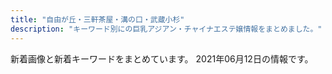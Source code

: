 ```yaml
---
title: "自由が丘・三軒茶屋・溝の口・武蔵小杉"
description: "キーワード別にの巨乳アジアン・チャイナエステ嬢情報をまとめました。"
---
```


新着画像と新着キーワードをまとめています。
2021年06月12日の情報です。

<DmmAffiliateIns />
<KeywordTable
  shops={
    [
    {
        "keywords": {},
        "img_links": [
            "https://ohbay.relaxjp.com/css/osusume03.jpg",
            "https://ohbay.relaxjp.com/css/top0001.jpg",
            "https://ohbay.relaxjp.com/css/osusume02.jpg",
            "https://ohbay.relaxjp.com/css/top02.jpg",
            "https://ohbay.relaxjp.com/css/osusume001.jpg",
            "https://ohbay.relaxjp.com/css/staff/staff02.jpg",
            "https://ohbay.relaxjp.com/css/top03.jpg",
            "https://ohbay.relaxjp.com/css/foot.jpg",
            "https://ohbay.relaxjp.com/css/staff/staff04.jpg",
            "https://ohbay.relaxjp.com/css/staff/staff03.jpg",
            "https://ohbay.relaxjp.com/images/call.png",
            "https://ohbay.relaxjp.com/css/m-head.jpg",
            "https://ohbay.relaxjp.com/css/staff/staff01.jpg"
        ],
        "station": "\u4e8c\u5b50\u7389\u5ddd\u99c5\u6771\u53e3",
        "url": "https://ohbay.relaxjp.com/",
        "name": "Oh Baby"
    },
    {
        "img_links": [
            "http://tennshinonamida.xyz/uploads/210531/1-2105311U2351U.jpg",
            "http://tennshinonamida.xyz/uploads/210528/1-21052QP143X6.jpg",
            "http://tennshinonamida.xyz/style/images/s_staff.png",
            "http://tennshinonamida.xyz/style/images/room3.jpg",
            "http://tennshinonamida.xyz/uploads/210528/1-21052QP223a5.jpg",
            "http://tennshinonamida.xyz/style/images/room1.jpg",
            "http://tennshinonamida.xyz/style/images/s_ranking.png",
            "http://tennshinonamida.xyz/style/images/no1.png",
            "http://tennshinonamida.xyz/style/images/s_pickup.png",
            "http://tennshinonamida.xyz/style/images/room4.jpg",
            "http://tennshinonamida.xyz/uploads/210528/1-21052QKQ92U.jpg",
            "http://tennshinonamida.xyz/style/images/line.png",
            "http://tennshinonamida.xyz/style/images/s_news.png",
            "http://tennshinonamida.xyz/uploads/210531/1-2105311U2103W.jpg",
            "http://tennshinonamida.xyz/style/images/no2.png",
            "http://tennshinonamida.xyz/uploads/210528/1-21052QP024496.jpg",
            "http://tennshinonamida.xyz/uploads/210531/1-2105311U2252S.jpg",
            "http://tennshinonamida.xyz/style/images/room2.jpg",
            "http://tennshinonamida.xyz/uploads/210528/1-21052QP113R4.jpg",
            "http://tennshinonamida.xyz/style/images/s_newface.png"
        ],
        "url": "http://tennshinonamida.xyz/",
        "station": "\u4e8c\u5b50\u7389\u5ddd\u99c5\u897f\u53e3",
        "keywords": {
            "85": 18,
            "C": 12,
            "D": 18
        },
        "name": "COCO\u30fb\u7652"
    },
    {
        "url": "http://www.hanamizuki.esturl.com/",
        "keywords": {
            "85": 2,
            "88": 2,
            "\u30bb\u30af\u30b7\u30fc": 31,
            "86": 2,
            "D": 6,
            "C": 20,
            "87": 6
        },
        "name": "Sexy Girl",
        "station": "\u4e09\u8ed2\u8336\u5c4b\u99c5\u5317\u53e3B",
        "img_links": [
            "http://www.hanamizuki.esturl.com/img/btn_side_mobile.jpg",
            "http://www.hanamizuki.esturl.com/files/002.jpg",
            "http://www.hanamizuki.esturl.com/img/pickup.jpg",
            "http://www.hanamizuki.esturl.com/img/btn_blog.png",
            "http://www.hanamizuki.esturl.com/img/ttl_info.png",
            "http://www.hanamizuki.esturl.com/files/004.jpg",
            "http://www.hanamizuki.esturl.com/files/001.jpg",
            "http://www.hanamizuki.esturl.com/files/006.jpg",
            "http://www.hanamizuki.esturl.com/files/003.jpg",
            "http://www.hanamizuki.esturl.com/files/005.jpg",
            "http://www.hanamizuki.esturl.com/img/header03.png",
            "http://www.hanamizuki.esturl.com/img/ttl_news.png",
            "http://www.hanamizuki.esturl.com/img/goback.jpg"
        ]
    },
    {
        "station": "\u5927\u5ca1\u5c71\u99c5",
        "url": "http://www.miyuki.es-relax.info/",
        "img_links": [
            "http://www.miyuki.es-relax.info/images/sp01.jpg",
            "http://www.miyuki.es-relax.info/images/info1.jpg",
            "http://www.miyuki.es-relax.info/gals/nana1.jpg",
            "http://www.miyuki.es-relax.info/images/info4.jpg",
            "http://www.miyuki.es-relax.info/images/info2.jpg",
            "http://www.miyuki.es-relax.info/gals/yuri1.jpg",
            "http://www.miyuki.es-relax.info/gals/yuki1.jpg",
            "http://www.miyuki.es-relax.info/images/sp02.jpg",
            "http://www.miyuki.es-relax.info/images/sp03.jpg",
            "http://www.miyuki.es-relax.info/images/yoyaku.png",
            "http://www.miyuki.es-relax.info/images/kp01.jpg",
            "http://www.miyuki.es-relax.info/images/info3.jpg"
        ],
        "name": "\u30de\u30c3\u30b5\u30fc\u30b8\u306e\u66d9",
        "keywords": {}
    },
    {
        "station": "\u4e09\u8ed2\u8336\u5c4b\u99c5\u5357\u53e3",
        "img_links": [
            "http://www.jojo.mensnv.com/files/004-03.jpg",
            "http://www.jojo.mensnv.com/files/002.jpg",
            "http://www.jojo.mensnv.com/files/002-02.jpg",
            "http://www.jojo.mensnv.com/files/009-03.jpg",
            "http://www.jojo.mensnv.com/files/012-02.jpg",
            "http://www.jojo.mensnv.com/files/014-02.jpg",
            "http://www.jojo.mensnv.com/files/005-03.jpg",
            "http://www.jojo.mensnv.com/files/007.jpg",
            "http://www.jojo.mensnv.com/files/004-02.jpg",
            "http://www.jojo.mensnv.com/files/011-03.jpg",
            "http://www.jojo.mensnv.com/files/007-03.jpg",
            "http://www.jojo.mensnv.com/files/010.jpg",
            "http://www.jojo.mensnv.com/files/009.jpg",
            "http://www.jojo.mensnv.com/files/010-03.jpg",
            "http://www.jojo.mensnv.com/files/003.jpg",
            "http://www.jojo.mensnv.com/files/004.jpg",
            "http://www.jojo.mensnv.com/files/013.jpg",
            "http://www.jojo.mensnv.com/files/013-03.jpg",
            "http://www.jojo.mensnv.com/images/slider/02.jpg",
            "http://www.jojo.mensnv.com/images/slider/01.jpg",
            "http://www.jojo.mensnv.com/images/mobile.jpg",
            "http://www.jojo.mensnv.com/files/002-03.jpg",
            "http://www.jojo.mensnv.com/files/003-02.jpg",
            "http://www.jojo.mensnv.com/files/001.jpg",
            "http://www.jojo.mensnv.com/files/006.jpg",
            "http://www.jojo.mensnv.com/files/014.jpg",
            "http://www.jojo.mensnv.com/files/003-03.jpg",
            "http://www.jojo.mensnv.com/files/001-03.jpg",
            "http://www.jojo.mensnv.com/files/011-02.jpg",
            "http://www.jojo.mensnv.com/files/012-03.jpg",
            "http://www.jojo.mensnv.com/files/006-03.jpg",
            "http://www.jojo.mensnv.com/images/slider/03.jpg",
            "http://www.jojo.mensnv.com/images/tel.png",
            "http://www.jojo.mensnv.com/files/006-02.jpg",
            "http://www.jojo.mensnv.com/files/010-02.jpg",
            "http://www.jojo.mensnv.com/files/005-02.jpg",
            "http://www.jojo.mensnv.com/files/005.jpg",
            "http://www.jojo.mensnv.com/images/coverGirlParts.png",
            "http://www.jojo.mensnv.com/files/009-02.jpg",
            "http://www.jojo.mensnv.com/files/014-03.jpg",
            "http://www.jojo.mensnv.com/files/012.jpg",
            "http://www.jojo.mensnv.com/files/007-02.jpg",
            "http://www.jojo.mensnv.com/files/013-02.jpg",
            "http://www.jojo.mensnv.com/images/showCover.png",
            "http://www.jojo.mensnv.com/files/011.jpg",
            "http://www.jojo.mensnv.com/files/001-02.jpg",
            "http://www.jojo.mensnv.com/images/backlistbtn.png"
        ],
        "url": "http://www.jojo.mensnv.com/",
        "keywords": {
            "88": 3,
            "\u30bb\u30af\u30b7\u30fc": 1,
            "C": 3,
            "85": 9,
            "86": 12,
            "D": 18,
            "84": 6
        },
        "name": "JoJo"
    },
    {
        "name": "\u30d6\u30eb\u30fc\u30d9\u30ea\u30fc",
        "station": "\u81ea\u7531\u304c\u4e18\u99c5\u5317\u53e3",
        "url": "http://b-berry.work/",
        "keywords": {},
        "img_links": [
            "http://b-berry.work/images/rec1.jpg",
            "http://b-berry.work/images/int1.jpg",
            "http://b-berry.work/img/yuri1.jpg",
            "http://b-berry.work/img/maya1.jpg",
            "http://b-berry.work/images/3.jpg",
            "http://b-berry.work/images/1.jpg",
            "http://b-berry.work/images/ac2.jpg",
            "http://b-berry.work/images/sys.jpg",
            "http://b-berry.work/images/news.jpg",
            "http://b-berry.work/staff/mona.jpg",
            "http://b-berry.work/images/tg.jpg",
            "http://b-berry.work/staff/yuri.jpg",
            "http://b-berry.work/img/mona1.jpg",
            "http://b-berry.work/images/s1.png",
            "http://b-berry.work/images/rec2.jpg",
            "http://b-berry.work/images/staff_t.jpg",
            "http://b-berry.work/images/interior_t.jpg",
            "http://b-berry.work/staff/maya.jpg",
            "http://b-berry.work/images/int2.jpg",
            "http://b-berry.work/images/head.jpg",
            "http://b-berry.work/images/ac1.jpg",
            "http://b-berry.work/images/2.jpg"
        ]
    },
    {
        "name": "\u9752\u7a7a",
        "url": "http://aosora.work/",
        "station": "\u4e09\u8ed2\u8336\u5c4b\u99c5\u5357\u53e3",
        "img_links": [
            "http://aosora.work/images/6.jpg",
            "http://aosora.work/images/7.jpg",
            "http://aosora.work/images/int1.png",
            "http://aosora.work/staff/miya.jpg",
            "http://aosora.work/staff/ayumi.jpg",
            "http://aosora.work/img/sora1.jpg",
            "http://aosora.work/images/s1.png",
            "http://aosora.work/images/s2.jpg",
            "http://aosora.work/img/risa1.jpg",
            "http://aosora.work/images/int2.png",
            "http://aosora.work/images/mobile.png",
            "http://aosora.work/images/staff_t.png",
            "http://aosora.work/img/hina2.jpg",
            "http://aosora.work/images/3.jpg",
            "http://aosora.work/img/karen2.jpg",
            "http://aosora.work/img/momo1.jpg",
            "http://aosora.work/images/head.jpg",
            "http://aosora.work/images/s1.jpg",
            "http://aosora.work/images/sys2.jpg",
            "http://aosora.work/images/4.jpg",
            "http://aosora.work/img/karen1.jpg",
            "http://aosora.work/img/miya1.jpg",
            "http://aosora.work/images/sys3.png",
            "http://aosora.work/staff/hina.jpg",
            "http://aosora.work/images/8.jpg",
            "http://aosora.work/staff/risa.jpg",
            "http://aosora.work/img/ayumi1.jpg",
            "http://aosora.work/img/hina1.jpg",
            "http://aosora.work/images/9.jpg",
            "http://aosora.work/images/interior_t.png",
            "http://aosora.work/images/2.jpg",
            "http://aosora.work/img/yu2.jpg",
            "http://aosora.work/images/news.png",
            "http://aosora.work/img/yu1.jpg",
            "http://aosora.work/staff/karen.jpg",
            "http://aosora.work/images/sys1.jpg",
            "http://aosora.work/images/5.jpg",
            "http://aosora.work/img/momo2.jpg",
            "http://aosora.work/staff/yu.jpg",
            "http://aosora.work/staff/momo.jpg",
            "http://aosora.work/staff/sora.jpg"
        ],
        "keywords": {}
    },
    {
        "url": "http://nanaesute.xyz/",
        "img_links": [
            "http://nanaesute.xyz/images/top_bn2.jpg",
            "http://nanaesute.xyz/images/g3.jpg",
            "http://nanaesute.xyz/images/top.png",
            "http://nanaesute.xyz/images/top_bn1.jpg",
            "http://nanaesute.xyz/images/flash1.jpg",
            "http://nanaesute.xyz/images/side3.png",
            "http://nanaesute.xyz/images/g1.jpg",
            "http://nanaesute.xyz/images/flash.jpg"
        ],
        "name": "\u306a\u306a",
        "station": "\u99d2\u6ca2\u5927\u5b66\u99c5\u99d2\u6ca2\u516c\u5712\u53e3",
        "keywords": {
            "C": 7
        }
    },
    {
        "img_links": [
            "http://www.brilliance.mesthe.com/images/s3.jpg",
            "http://www.brilliance.mesthe.com/files/004.jpg",
            "http://www.brilliance.mesthe.com/files/003.jpg",
            "http://www.brilliance.mesthe.com/files/003-02.jpg",
            "http://www.brilliance.mesthe.com/images/new3.png",
            "http://www.brilliance.mesthe.com/images/shop/shop04.jpg",
            "http://www.brilliance.mesthe.com/images/xian.png",
            "http://www.brilliance.mesthe.com/files/001-03.jpg",
            "http://www.brilliance.mesthe.com/images/new1.png",
            "http://www.brilliance.mesthe.com/files/002-03.jpg",
            "http://www.brilliance.mesthe.com/images/service.png",
            "http://www.brilliance.mesthe.com/files/005-03.jpg",
            "http://www.brilliance.mesthe.com/files/005.jpg",
            "http://www.brilliance.mesthe.com/images/shop/shop03.jpg",
            "http://www.brilliance.mesthe.com/images/s2.jpg",
            "http://www.brilliance.mesthe.com/files/002.jpg",
            "http://www.brilliance.mesthe.com/files/002-02.jpg",
            "http://www.brilliance.mesthe.com/images/pick.png",
            "http://www.brilliance.mesthe.com/images/main_bottom.png",
            "http://www.brilliance.mesthe.com/files/004-02.jpg",
            "http://www.brilliance.mesthe.com/images/shop/shop02.jpg",
            "http://www.brilliance.mesthe.com/images/main_top.png",
            "http://www.brilliance.mesthe.com/images/infotiao1.jpg",
            "http://www.brilliance.mesthe.com/images/tel.png",
            "http://www.brilliance.mesthe.com/files/003-03.jpg",
            "http://www.brilliance.mesthe.com/images/s1.jpg",
            "http://www.brilliance.mesthe.com/files/001-02.jpg",
            "http://www.brilliance.mesthe.com/images/zi_staff.png",
            "http://www.brilliance.mesthe.com/files/001.jpg",
            "http://www.brilliance.mesthe.com/files/004-03.jpg",
            "http://www.brilliance.mesthe.com/files/005-02.jpg",
            "http://www.brilliance.mesthe.com/images/shop/shop01.jpg",
            "http://www.brilliance.mesthe.com/images/zi_massage.png",
            "http://www.brilliance.mesthe.com/images/maga.jpg"
        ],
        "keywords": {
            "C": 2,
            "D": 3,
            "86": 2,
            "87": 1,
            "85": 2
        },
        "station": "\u4e09\u8ed2\u8336\u5c4b\u99c5\u4e16\u7530\u8c37\u901a\u308a\u53e3",
        "url": "http://www.brilliance.mesthe.com/",
        "name": "\u30d6\u30ea\u30ea\u30a2\u30f3\u30b9"
    },
    {
        "station": "\u81ea\u7531\u304c\u4e18\u99c5\u5317\u53e3",
        "url": "http://www.es-flower.link/",
        "name": "\u6625\u306e\u604b",
        "keywords": {},
        "img_links": [
            "http://www.es-flower.link/images/rec1.png",
            "http://www.es-flower.link/img/arisa1.jpg",
            "http://www.es-flower.link/sp/images/sisu_t.jpg",
            "http://www.es-flower.link/sp/img/koyuki1.jpg",
            "http://www.es-flower.link/sp/images/rec2.jpg",
            "http://www.es-flower.link/images/sys.png",
            "http://www.es-flower.link/sp/img/mizuki1.jpg",
            "http://www.es-flower.link/sp/menu/interior.jpg",
            "http://www.es-flower.link/images/7.jpg",
            "http://www.es-flower.link/images/4.jpg",
            "http://www.es-flower.link/images/news.jpg",
            "http://www.es-flower.link/sp/images/ac1.jpg",
            "http://www.es-flower.link/sp/images/3.jpg",
            "http://www.es-flower.link/img/nene1.jpg",
            "http://www.es-flower.link/sp/images/pc.jpg",
            "http://www.es-flower.link/sp/img/huyumi1.jpg",
            "http://www.es-flower.link/images/int1.png",
            "http://www.es-flower.link/sp/images/sys3.jpg",
            "http://www.es-flower.link/images/5.jpg",
            "http://www.es-flower.link/images/sm.jpg",
            "http://www.es-flower.link/sp/images/sys1.jpg",
            "http://www.es-flower.link/images/2.jpg",
            "http://www.es-flower.link/img/huyumi1.jpg",
            "http://www.es-flower.link/sp/images/rec1.jpg",
            "http://www.es-flower.link/sp/images/time.jpg",
            "http://www.es-flower.link/images/6.jpg",
            "http://www.es-flower.link/sp/images/head.png",
            "http://www.es-flower.link/sp/images/staff_t.jpg",
            "http://www.es-flower.link/img/koyuki1.jpg",
            "http://www.es-flower.link/sp/images/int1.jpg",
            "http://www.es-flower.link/img/mizuki1.jpg",
            "http://www.es-flower.link/images/ta.jpg",
            "http://www.es-flower.link/sp/images/newsb.png",
            "http://www.es-flower.link/images/interior_t.jpg",
            "http://www.es-flower.link/sp/images/rec3.jpg",
            "http://www.es-flower.link/sp/images/int2.jpg",
            "http://www.es-flower.link/img/yume1.jpg",
            "http://www.es-flower.link/images/mobile.jpg",
            "http://www.es-flower.link/sp/images/5.jpg",
            "http://www.es-flower.link/sp/menu/top.jpg",
            "http://www.es-flower.link/sp/images/interior_t.jpg",
            "http://www.es-flower.link/images/3.jpg",
            "http://www.es-flower.link/sp/images/2.jpg",
            "http://www.es-flower.link/sp/img/nene1.jpg",
            "http://www.es-flower.link/sp/images/6.jpg",
            "http://www.es-flower.link/sp/images/1.jpg",
            "http://www.es-flower.link/sp/images/4.jpg",
            "http://www.es-flower.link/sp/images/top.jpg",
            "http://www.es-flower.link/sp/images/footer.jpg",
            "http://www.es-flower.link/sp/images/news.jpg",
            "http://www.es-flower.link/images/staff_t.jpg",
            "http://www.es-flower.link/sp/images/tel.jpg",
            "http://www.es-flower.link/img/yuyu1.jpg",
            "http://www.es-flower.link/sp/img/arisa1.jpg",
            "http://www.es-flower.link/sp/img/yume1.jpg",
            "http://www.es-flower.link/images/rec2.jpg",
            "http://www.es-flower.link/images/int2.png",
            "http://www.es-flower.link/sp/menu/staff.jpg",
            "http://www.es-flower.link/sp/images/sisu.jpg",
            "http://www.es-flower.link/images/head.jpg",
            "http://www.es-flower.link/sp/img/yuyu1.jpg",
            "http://www.es-flower.link/sp/images/7.jpg",
            "http://www.es-flower.link/images/info.jpg",
            "http://www.es-flower.link/sp/images/sys2.jpg",
            "http://www.es-flower.link/images/1.jpg"
        ]
    },
    {
        "url": "http://kagayaki.jpn.cm/",
        "station": "\u4e09\u8ed2\u8336\u5c4b\u99c5\u5317\u53e3",
        "name": "\u661f\u306e\u8f1d\u304d",
        "img_links": [
            "http://kagayaki.jpn.cm/images/mobile2.jpg",
            "http://kagayaki.jpn.cm/images/room2.jpg",
            "http://kagayaki.jpn.cm/photos/sites/35/2019/09/2019092518230998.jpg",
            "http://kagayaki.jpn.cm/images/bj3.png",
            "http://kagayaki.jpn.cm/photos/sites/35/2020/10/2020100418535814.jpg",
            "http://kagayaki.jpn.cm/images/staff_line.png",
            "http://kagayaki.jpn.cm/photos/sites/35/2017/11/2017110107513579.jpg",
            "http://kagayaki.jpn.cm/images/girl-z1.jpg",
            "http://kagayaki.jpn.cm/images/top.jpg",
            "http://kagayaki.jpn.cm/photos/sites/35/2016/08/staff32.jpg",
            "http://kagayaki.jpn.cm/images/girl-z2.jpg",
            "http://kagayaki.jpn.cm/photos/sites/35/2016/09/637893871729784570.jpg",
            "http://kagayaki.jpn.cm/images/room4.jpg",
            "http://kagayaki.jpn.cm/photos/sites/35/2016/08/staff3.jpg",
            "http://kagayaki.jpn.cm/images/end1.jpg",
            "http://kagayaki.jpn.cm/images/staff0.jpg",
            "http://kagayaki.jpn.cm/images/mobile.jpg",
            "http://kagayaki.jpn.cm/photos/sites/35/2016/11/11.jpg",
            "http://kagayaki.jpn.cm/photos/sites/35/2016/11/12.jpg",
            "http://kagayaki.jpn.cm/images/room5.jpg",
            "http://kagayaki.jpn.cm/images/room6.jpg",
            "http://kagayaki.jpn.cm/images/room3.jpg",
            "http://kagayaki.jpn.cm/photos/sites/35/2016/11/1.jpg",
            "http://kagayaki.jpn.cm/images/room1.jpg"
        ],
        "keywords": {
            "C": 15,
            "D": 5,
            "84": 1,
            "E": 1,
            "86": 3,
            "87": 2
        }
    },
    {
        "url": "http://www.wqiowaz.site/",
        "station": "\u7528\u8cc0\u99c5\u6771\u53e3",
        "name": "Sweet",
        "img_links": [
            "http://www.wqiowaz.site/picture/cam-01.jpg",
            "http://www.wqiowaz.site/picture/m-top003.jpg",
            "http://www.wqiowaz.site/picture/m-head01.jpg",
            "http://www.wqiowaz.site/uploads/200629/1-200629103204442.jpg",
            "http://www.wqiowaz.site/uploads/200914/1-20091416442NT.jpg",
            "http://www.wqiowaz.site/uploads/201008/1-20100Q5541T55.jpg",
            "http://www.wqiowaz.site/uploads/201008/1-20100Q55522V7.jpg",
            "http://www.wqiowaz.site/uploads/200629/1-200629103104120.jpg",
            "http://www.wqiowaz.site/uploads/201008/1-20100Q5550EL.jpg",
            "http://www.wqiowaz.site/uploads/210526/1-210526124249116.jpg",
            "http://www.wqiowaz.site/uploads/201008/1-20100Q55403531.jpg",
            "http://www.wqiowaz.site/uploads/200914/1-200914164443K1.jpg",
            "http://www.wqiowaz.site/uploads/200630/1-200630094K4325.jpg",
            "http://www.wqiowaz.site/uploads/200629/1-200629103142X4.jpg",
            "http://www.wqiowaz.site/uploads/210526/1-210526124221D7.jpg",
            "http://www.wqiowaz.site/picture/foot01.jpg",
            "http://www.wqiowaz.site/picture/m-top004.jpg",
            "http://www.wqiowaz.site/uploads/200630/1-200630094H5294.jpg",
            "http://www.wqiowaz.site/picture/call.png"
        ],
        "keywords": {
            "F": 4,
            "D": 4,
            "94": 5,
            "86": 1,
            "84": 2
        }
    },
    {
        "img_links": [
            "http://clair.work/images/icon_ranking_05.png",
            "http://clair.work/images/recruit/point_08.png",
            "http://clair.work/images/recruit/nagare_06.png",
            "http://clair.work/images/mainvisual_02.jpg",
            "http://clair.work/images/sw_home.png",
            "http://clair.work/images/recruit/nagare_05.png",
            "http://clair.work/staff/yua1.jpg",
            "http://clair.work/images/recruit/message_03.png",
            "http://clair.work/images/recruit/point_04.png",
            "http://clair.work/images/recruit/point_09.png",
            "http://clair.work/images/head_interior.jpg",
            "http://clair.work/images/recruit/nagare_01.jpg",
            "http://clair.work/images/mainvisual_02_s.jpg",
            "http://clair.work/staff/kasumi1.jpg",
            "http://clair.work/images/icon_new.png",
            "http://clair.work/staff/humi2.jpg",
            "http://clair.work/images/recruit/point_07.png",
            "http://clair.work/images/recruit/point_03.png",
            "http://clair.work/images/head_therapist.jpg",
            "http://clair.work/images/no_image.jpg",
            "http://clair.work/images/mainvisual_01_s.jpg",
            "http://clair.work/images/recruit/point_06.png",
            "http://clair.work/images/recruit/sp_mainvisual.jpg",
            "http://clair.work/images/icon_ranking_04.png",
            "http://clair.work/images/icon_ranking_02.png",
            "http://clair.work/staff/ayaka1.jpg",
            "http://clair.work/images/recruit/nagare_02.jpg",
            "http://clair.work/staff/humi1.jpg",
            "http://clair.work/images/icon_ranking_03.png",
            "http://clair.work/images/recruit/nagare_03.jpg",
            "http://clair.work/images/mainvisual_01.jpg",
            "http://clair.work/images/recruit/nagare_07.png",
            "http://clair.work/images/trigger.jpg",
            "http://clair.work/images/icon_ranking_01.png",
            "http://clair.work/images/sw_tel.png",
            "http://clair.work/images/recruit/point_05.png",
            "http://clair.work/staff/mayu1.jpg",
            "http://clair.work/images/recruit/req_03.jpg"
        ],
        "name": "Clair \uff5e\u30af\u30ec\u30fc\u30eb\uff5e",
        "url": "http://clair.work/",
        "keywords": {
            "D": 4,
            "C": 4,
            "E": 2
        },
        "station": "\u5b66\u82b8\u5927\u5b66\u99c5\u897f\u53e3"
    },
    {
        "name": "NICE\uff5e\u30ca\u30a4\u30b9",
        "keywords": {
            "85": 1,
            "D": 5,
            "86": 4,
            "C": 12
        },
        "station": "\u4e8c\u5b50\u7389\u5ddd\u99c5\u897f\u53e3",
        "url": "http://www.bilibiailei.xyz/",
        "img_links": [
            "http://www.bilibiailei.xyz/uploads/210522/1-210522104GJ01.jpg",
            "http://www.bilibiailei.xyz/style/images/room3.jpg",
            "http://www.bilibiailei.xyz/style/images/top.png",
            "http://www.bilibiailei.xyz/uploads/210522/1-210522104635540.jpg",
            "http://www.bilibiailei.xyz/uploads/210522/1-210522104521Z1.jpg",
            "http://www.bilibiailei.xyz/style/images/room4.jpg",
            "http://www.bilibiailei.xyz/style/images/dt.jpg",
            "http://www.bilibiailei.xyz/style/images/bj3.png",
            "http://www.bilibiailei.xyz/style/images/room2.jpg",
            "http://www.bilibiailei.xyz/html/dianna_jing/images/room5.jpg",
            "http://www.bilibiailei.xyz/uploads/210522/1-210522104601529.jpg",
            "http://www.bilibiailei.xyz/style/images/girl-z2.jpg",
            "http://www.bilibiailei.xyz/style/images/girl-z1.jpg",
            "http://www.bilibiailei.xyz/style/images/room1.jpg",
            "http://www.bilibiailei.xyz/uploads/210522/1-210522104K59A.jpg",
            "http://www.bilibiailei.xyz/style/images/staff_line.png",
            "http://www.bilibiailei.xyz/style/images/mobile.jpg",
            "http://www.bilibiailei.xyz/style/images/end.jpg"
        ]
    },
    {
        "name": "\u6625\u5c4b",
        "url": "https://haruya.xyz.mn/",
        "station": "\u4e8c\u5b50\u7389\u5ddd\u99c5\u897f\u53e3",
        "img_links": [],
        "keywords": {}
    },
    {
        "keywords": {
            "C": 2
        },
        "station": "\u5b66\u82b8\u5927\u5b66\u99c5\u6771\u53e3",
        "url": "http://ms-shinraku.com/",
        "img_links": [
            "http://ms-shinraku.com/staff/ayumi/01.jpg",
            "http://ms-shinraku.com/staff/ran/01.jpg",
            "http://ms-shinraku.com/img/foot.png",
            "http://ms-shinraku.com/staff/mari/01.jpg",
            "http://ms-shinraku.com/pic/topimg1.jpg",
            "http://ms-shinraku.com/pic/head.jpg",
            "http://ms-shinraku.com/img/ttl_staff.png",
            "http://ms-shinraku.com/staff/yuki/01.jpg",
            "http://ms-shinraku.com/staff/momoka/01.jpg",
            "http://ms-shinraku.com/pic/topimg2.jpg",
            "http://ms-shinraku.com/i/files/homeimg.jpg",
            "http://ms-shinraku.com/staff/kanako/01.jpg"
        ],
        "name": "\u5fc3\u697d"
    },
    {
        "name": "\u697d\u697d\u5c4b",
        "img_links": [
            "http://ms-rlx.com/staff/ringo/01.jpg",
            "http://ms-rlx.com/img/ttl_concept.png",
            "http://ms-rlx.com/img/youtube.jpg",
            "http://ms-rlx.com/img/access/road03.jpg",
            "http://ms-rlx.com/staff/sachan/01.jpg",
            "http://ms-rlx.com/img/att.png",
            "http://ms-rlx.com/img/access/road01.jpg",
            "http://ms-rlx.com/img/ttl_tnew.png",
            "http://ms-rlx.com/staff/milk/01.jpg",
            "http://ms-rlx.com/staff/ringo/01mb.jpg",
            "http://ms-rlx.com/img/ttl_mobile.png",
            "http://ms-rlx.com/i/files/homeimg.jpg",
            "http://ms-rlx.com/img/ttl_rec.png",
            "http://ms-rlx.com/staff/milk/01mb.jpg",
            "http://ms-rlx.com/img/access/road02.jpg",
            "http://ms-rlx.com/staff/sachan/01mb.jpg",
            "http://ms-rlx.com/img/msgbtn.png",
            "http://ms-rlx.com/img/ttl_staff.png",
            "http://ms-rlx.com/staff/momo/01.jpg",
            "http://ms-rlx.com/staff/ruri/01mb.jpg",
            "http://ms-rlx.com/staff/momo/01mb.jpg",
            "http://ms-rlx.com/staff/ruri/01.jpg",
            "http://ms-rlx.com/pic/head.png"
        ],
        "url": "http://ms-rlx.com/",
        "station": "\u81ea\u7531\u304c\u4e18\u99c5\u5357\u53e3",
        "keywords": {
            "C": 14
        }
    },
    {
        "img_links": [
            "http://esthegt.xyz/ymd/images/button-4.png",
            "http://esthegt.xyz/ymd/images/button-1.png",
            "http://esthegt.xyz/ymd/girl/10.jpg",
            "http://esthegt.xyz/ymd/girl/12.jpg",
            "http://esthegt.xyz/ymd/images/button-5.png",
            "http://esthegt.xyz/ymd/girl/7.jpg",
            "http://esthegt.xyz/ymd/images/button-2.png",
            "http://esthegt.xyz/ymd/girl/9.jpg",
            "http://esthegt.xyz/ymd/images/tt.png",
            "http://esthegt.xyz/ymd/images/call.png",
            "http://esthegt.xyz/ymd/girl/8.jpg",
            "http://esthegt.xyz/ymd/girl/11.jpg",
            "http://esthegt.xyz/ymd/images/button-3.png",
            "http://esthegt.xyz/ymd/images/button-6.png"
        ],
        "keywords": {},
        "name": "\u5922\u898b\u5802",
        "url": "http://esthegt.xyz/ymd/",
        "station": "\u99d2\u6ca2\u5927\u5b66\u99c5\u99d2\u6ca2\u516c\u5712\u53e3"
    },
    {
        "name": "\u305f\u3093\u307d\u307d",
        "url": "http://annex-jp.info/",
        "station": "\u81ea\u7531\u304c\u4e18\u99c5\u5317\u53e3",
        "keywords": {},
        "img_links": [
            "http://annex-jp.info/images/yoho.jpg",
            "http://annex-jp.info/images/kp-info.jpg",
            "http://annex-jp.info/images/nana.jpg",
            "http://www.annex-jp.info/i/img/yoho.jpg",
            "http://annex-jp.info/images/riri.jpg",
            "http://annex-jp.info/images/mayumi.jpg",
            "http://www.annex-jp.info/i/img/mayumi.jpg",
            "http://www.annex-jp.info/i/img/riri.jpg",
            "http://annex-jp.info/images/sayuri.jpg",
            "http://www.annex-jp.info/i/img/nana.jpg",
            "http://annex-jp.info/images/mari.jpg",
            "http://www.annex-jp.info/i/img/sayuri.jpg",
            "http://www.annex-jp.info/i/img/mari.jpg",
            "http://annex-jp.info/images/info.png"
        ]
    },
    {
        "name": "\u767d\u3044\u604b\u4eba",
        "url": "http://www.koibito.mensest.com/",
        "img_links": [
            "http://www.koibito.mensest.com/images/nav-004.png",
            "http://www.koibito.mensest.com/images/top02-left.png",
            "http://www.koibito.mensest.com/photo_news/upimg/3177860b72abf9184e_2.jpg",
            "http://www.koibito.mensest.com/files/002.jpg",
            "http://www.koibito.mensest.com/images/top003.png",
            "http://www.koibito.mensest.com/images/top01.png",
            "http://www.koibito.mensest.com/files/001.jpg",
            "http://www.koibito.mensest.com/images/nav-001.png",
            "http://www.koibito.mensest.com/images/nav-005.png",
            "http://www.koibito.mensest.com/images/nav-003.png",
            "http://www.koibito.mensest.com/images/nav-002.png",
            "http://www.koibito.mensest.com/photo_news/upimg/3177860b72abf9184e_1.jpg",
            "http://www.koibito.mensest.com/images/osusume01.png",
            "http://www.koibito.mensest.com/images/nav-006.png",
            "http://www.koibito.mensest.com/images/tel.png",
            "http://www.koibito.mensest.com/photo_news/upimg/3177860b72abf9184e_0.jpg",
            "http://www.koibito.mensest.com/photo_news/upimg/6597760bf1f2b69cb0_0.jpg",
            "http://www.koibito.mensest.com/files/003.jpg",
            "http://www.koibito.mensest.com/files/005.jpg",
            "http://www.koibito.mensest.com/files/006.jpg",
            "http://www.koibito.mensest.com/photo_news/upimg/6597760bf1f2b69cb0_1.jpg"
        ],
        "keywords": {
            "\u30bb\u30af\u30b7\u30fc": 1
        },
        "station": "\u4e09\u8ed2\u8336\u5c4b\u99c5\u5357\u53e3B"
    },
    {
        "station": "\u4e09\u8ed2\u8336\u5c4b\u99c5\u5357\u53e3",
        "keywords": {
            "91": 8,
            "85": 8,
            "86": 8,
            "88": 8,
            "E": 8,
            "87": 16,
            "D": 40
        },
        "img_links": [
            "http://www.esthe.esraku.com/files/006.jpg",
            "http://www.esthe.esraku.com/images/s_message.png",
            "http://www.esthe.esraku.com/images/m4.jpg",
            "http://www.esthe.esraku.com/images/slider-img001.jpg",
            "http://www.esthe.esraku.com/files/001.jpg",
            "http://www.esthe.esraku.com/images/s_top_therapist.png",
            "http://www.esthe.esraku.com/files/005.jpg",
            "http://www.esthe.esraku.com/images/m3.jpg",
            "http://www.esthe.esraku.com/images/m6.jpg",
            "http://www.esthe.esraku.com/images/s_pickup.png",
            "http://www.esthe.esraku.com/images/m2.jpg",
            "http://www.esthe.esraku.com/files/004.jpg",
            "http://www.esthe.esraku.com/images/s_news.png",
            "http://www.esthe.esraku.com/files/002.jpg",
            "http://www.esthe.esraku.com/images/m1.jpg",
            "http://www.esthe.esraku.com/files/003.jpg",
            "http://www.esthe.esraku.com/images/slider-img002.jpg"
        ],
        "url": "http://www.esthe.esraku.com/",
        "name": "\u53f0\u6e7e\u30a8\u30b9\u30c6"
    }
]
}
/>
<DmmAffiliateScript />
